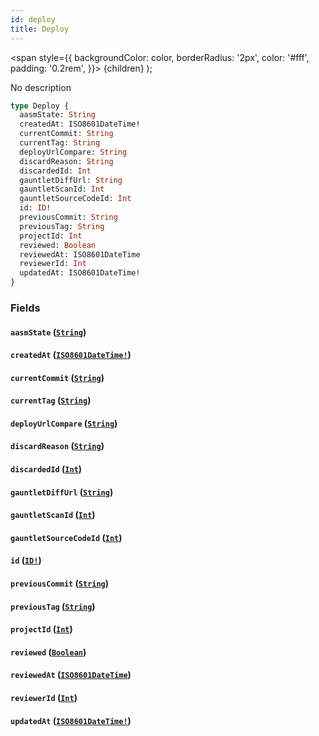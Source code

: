 ```yaml
---
id: deploy
title: Deploy
---
```


<span
style={{
      backgroundColor: color,
      borderRadius: '2px',
      color: '#fff',
      padding: '0.2rem',
    }}>
{children}
</span>
);

No description

```graphql
type Deploy {
  aasmState: String
  createdAt: ISO8601DateTime!
  currentCommit: String
  currentTag: String
  deployUrlCompare: String
  discardReason: String
  discardedId: Int
  gauntletDiffUrl: String
  gauntletScanId: Int
  gauntletSourceCodeId: Int
  id: ID!
  previousCommit: String
  previousTag: String
  projectId: Int
  reviewed: Boolean
  reviewedAt: ISO8601DateTime
  reviewerId: Int
  updatedAt: ISO8601DateTime!
}
```

### Fields

#### `aasmState` ([`String`](/api/scalars/string))

#### `createdAt` ([`ISO8601DateTime!`](/api/scalars/iso-8601-date-time))

#### `currentCommit` ([`String`](/api/scalars/string))

#### `currentTag` ([`String`](/api/scalars/string))

#### `deployUrlCompare` ([`String`](/api/scalars/string))

#### `discardReason` ([`String`](/api/scalars/string))

#### `discardedId` ([`Int`](/api/scalars/int))

#### `gauntletDiffUrl` ([`String`](/api/scalars/string))

#### `gauntletScanId` ([`Int`](/api/scalars/int))

#### `gauntletSourceCodeId` ([`Int`](/api/scalars/int))

#### `id` ([`ID!`](/api/scalars/id))

#### `previousCommit` ([`String`](/api/scalars/string))

#### `previousTag` ([`String`](/api/scalars/string))

#### `projectId` ([`Int`](/api/scalars/int))

#### `reviewed` ([`Boolean`](/api/scalars/boolean))

#### `reviewedAt` ([`ISO8601DateTime`](/api/scalars/iso-8601-date-time))

#### `reviewerId` ([`Int`](/api/scalars/int))

#### `updatedAt` ([`ISO8601DateTime!`](/api/scalars/iso-8601-date-time))
